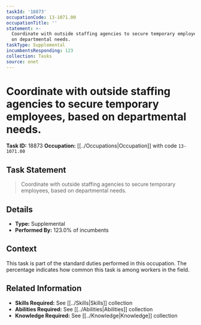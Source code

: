 ```yaml
---
taskId: '18873'
occupationCode: 13-1071.00
occupationTitle: ''
statement: >-
  Coordinate with outside staffing agencies to secure temporary employees, based
  on departmental needs.
taskType: Supplemental
incumbentsResponding: 123
collection: Tasks
source: onet
---
```

# Coordinate with outside staffing agencies to secure temporary employees, based on departmental needs.

**Task ID:** 18873
**Occupation:** [[../Occupations|Occupation]] with code `13-1071.00`

## Task Statement

> Coordinate with outside staffing agencies to secure temporary employees, based on departmental needs.

## Details

- **Type:** Supplemental
- **Performed By:** 123.0% of incumbents

## Context

This task is part of the standard duties performed in this occupation. The percentage indicates how common this task is among workers in the field.

## Related Information

- **Skills Required:** See [[../Skills|Skills]] collection
- **Abilities Required:** See [[../Abilities|Abilities]] collection
- **Knowledge Required:** See [[../Knowledge|Knowledge]] collection
